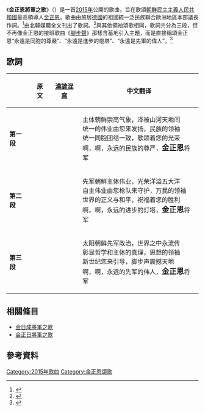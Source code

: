 《'''金正恩將軍之歌'''》（{{朝|名=北|k=김정은장군의 노래|hanja=金正恩將軍의 노래|rm=Kimjŏngŭnchanggun-ŭi Norae|f=h}}）是一首[[2015年|2015年]]公開的歌曲，旨在歌頌[[朝鮮民主主義人民共和國|朝鮮民主主義人民共和國]]最高領導人[[金正恩|金正恩]]。歌曲由旅居[[德國|德國]]的祖國統一泛民族聯合歐洲地區本部議長{{link-ko|李俊植|리준식}}作詞。<ref>{{Cite web |url=http://cnnews.chosun.com/client/news/viw.asp?cate=C01&mcate=M1003&nNewsNumb=20150121013&nidx=21014 |title=朝鲜首次出现《金正恩将军之歌》 |accessdate=2015-01-20 |archive-date=2015-01-20 |archive-url=https://web.archive.org/web/20150120050608/http://cnnews.chosun.com/client/news/viw.asp?cate=C01&mcate=M1003&nNewsNumb=20150121013&nidx=21014 |dead-url=no }}</ref>由北韓媒體全文刊出了歌詞。<ref>{{Cite web |url=http://www.dprktoday.com/index.php?type=2&no=857 |title=김정은장군의 노래 |accessdate=2015-01-20 |archive-date=2015-01-20 |archive-url=https://web.archive.org/web/20150120053317/http://www.dprktoday.com/index.php?type=2&no=857 |dead-url=no }}</ref>與其他領袖頌歌相同，歌詞共分為三段，但不再像金正恩的接班歌曲《[[腳步聲|腳步聲]]》那樣含蓄地引入主題，而是直接稱頌金正恩“永遠是同胞的尊嚴”、“永遠是進步的燈塔”、“永遠是先軍的偉人”。<ref>{{Cite web |url=http://news1.kr/articles/?2052427 |title=北 김정은 찬양 노래 첫 등장…제목은 '김정은 장군의 노래" |accessdate=2015-01-20 |archive-date=2015-01-20 |archive-url=https://web.archive.org/web/20150120044329/http://news1.kr/articles/?2052427 |dead-url=no }}</ref>

==歌詞==
{| class="wikitable"
! !!原文!![[漢諺混寫|漢諺混寫]]
!'''中文翻译'''
|-
|'''第一段'''
|valign=center|{{lang|ko|
주체조선 높은 기상 하늘땅을 뒤덮고<br />
통일의 위업 찬란히 빛낸 민족의 령수<br />
통일겨레 한결같이 영광을 노래하네<br />
아 아 영원한 겨레의 존엄 '''<big>김정은</big>'''장군<br />
}}
|valign=center|{{lang|ko|
主體朝鮮 높은 氣像 하늘땅을 뒤덮고<br />
統一의 偉業 燦爛히 빛낸 民族의 領袖<br />
統一겨레 한결같이 榮光을 노래하네<br />
아 아 永遠한 겨레의 尊嚴 '''<big>金正恩</big>'''將軍<br />
}}
|
主体朝鲜崇高气象，泽被山河天地间<br />
统一的伟业由您来发扬，民族的领袖<br />
统一同胞团结一致，歌颂着您的光荣<br />
啊，啊，永远的民族的尊严，<big>'''金正恩'''</big>将军
|-
|'''第二段'''
|valign=center|
{{lang|ko|
선군조선 혁명위업 5대양에 넘치고<br />
자주의 위업 총대로 지킨 만민의 령수<br />
온 세상 정의평화 승리를 축복하네<br />
아 아 영원한 진보의 등대 '''<big>김정은</big>'''장군<br />

}}
|valign=center|
{{lang|ko|
先軍朝鮮 革命偉業 5大洋에 넘치고<br />
自主의 偉業 銃隊로 지킨 萬民의 領袖<br />
온 世上 正義平和 勝利를 祝福하네<br />
아 아 永遠한 進步의 燈臺 '''<big>金正恩</big>'''將軍<br />
}}
|
先军朝鲜主体伟业，光荣洋溢五大洋<br />
自主伟业由您枪队来守护，万民的领袖<br />
世界的正义与和平，祝福着您的胜利<br />
啊，啊，永远的进步的灯塔，'''<big>金正恩</big>'''将军
|-
|'''第三段'''
|valign=center|{{lang|ko|
태양조선 선군정치 온 누리에 퍼지고<br />
철학의 진리 주체로 밝힌 사상의 령수<br />
새 세기 선도하는 발걸음 울려간다<br />
아 아 영원한 선군의 위인 '''<big>김정은</big>'''장군<br />
}}
|valign=center|{{lang|ko|
太陽朝鮮 先軍政治 온 누리에 퍼지고<br />
哲學의 眞理 主體로 밝힌 思想의 領袖<br />
새 世紀 先導하는 발걸音 울려간다<br />
아 아 永遠한 先軍의 偉人 '''<big>金正恩</big>'''將軍<br />
}}
|
太阳朝鲜先军政治，世界之中永流传<br />
彰显哲学和主体的真理，思想的领袖<br />
新世纪您来引导，脚步声震撼天地<br />
啊，啊，永远的先军的伟人，'''<big>金正恩</big>'''将军
|}

==相關條目==
* [[金日成將軍之歌|金日成將軍之歌]]
* [[金正日將軍之歌|金正日將軍之歌]]

==參考資料==
{{reflist}}

{{朝鮮歌曲}}
[[Category:2015年歌曲|Category:2015年歌曲]]
[[Category:金正恩頌歌|Category:金正恩頌歌]]
